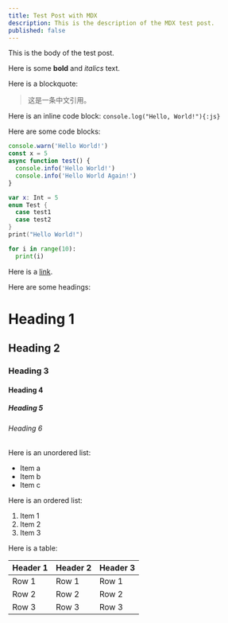 ```yaml
---
title: Test Post with MDX
description: This is the description of the MDX test post.
published: false
---
```


This is the body of the test post.

Here is some **bold** and _italics_ text.

Here is a blockquote:

> 这是一条中文引用。

Here is an inline code block: `console.log("Hello, World!"){:js}`

Here are some code blocks:

```ts title="test.ts" showLineNumbers{9} /async/
console.warn('Hello World!')
const x = 5
async function test() {
  console.info('Hello World!')
  console.info('Hello World Again!')
}
```

```swift title="test.swift"
var x: Int = 5
enum Test {
  case test1
  case test2
}
print("Hello World!")
```

```py title="test.py" showLineNumbers
for i in range(10):
  print(i)
```

Here is a [link](https://www.youtube.com/watch?v=dQw4w9WgXcQ).

Here are some headings:

# Heading 1

## Heading 2

### Heading 3

#### Heading 4

##### Heading 5

###### Heading 6

Here is an unordered list:

- Item a
- Item b
- Item c

Here is an ordered list:

1. Item 1
2. Item 2
3. Item 3

Here is a table:

| Header 1 | Header 2 | Header 3 |
| -------- | -------- | -------- |
| Row 1    | Row 1    | Row 1    |
| Row 2    | Row 2    | Row 2    |
| Row 3    | Row 3    | Row 3    |
